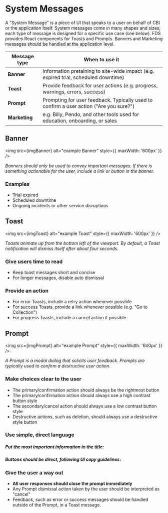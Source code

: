 

<Meta title="UI Guidelines/System Messages" />

# System Messages

A "System Message" is a piece of UI that speaks to a user on behalf of CBI or the
application itself. System messages come in many shapes and sizes; each type of message is
designed for a specific use case (see below). FDS provides React components for Toasts and
Prompts. Banners and Marketing messages should be handled at the application level.

Message type      | When to use it
----------------- | ------------------------
**Banner**        | Information pretaining to site-wide impact (e.g. expired trial, scheduled downtime)
**Toast**         | Provide feedback for user actions (e.g. progress, warnings, errors, success)
**Prompt**        | Prompting for user feedback. Typically used to confirm a user action ("Are you sure?")
**Marketing**     | e.g. Billy, Pendo, and other tools used for education, onboarding, or sales


## Banner
<img src={imgBanner} alt="example Banner" style={{ maxWidth: '600px' }} />

*Banners should only be used to convey important messages. If there is something
actionable for the user, include a link or button in the banner.*

### Examples
- Trial expired
- Scheduled downtime
- Ongoing incidents or other service disruptions

## Toast
<img src={imgToast} alt="example Toast" style={{ maxWidth: '600px' }} />

*Toasts animate up from the bottom left of the viewport. By default, a Toast notification
will dismiss itself after about four seconds.*

### Give users time to read
- Keep toast messages short and concise
- For longer messages, disable auto dismissal

### Provide an action
- For error Toasts, include a retry action whenever possible
- For success Toasts, provide a link whenever possible (e.g. "Go to Collection")
- For progress Toasts, include a cancel action if possible

## Prompt
<img src={imgPrompt} alt="example Prompt" style={{ maxWidth: '600px' }} />

*A Prompt is a modal dialog that solicits user feedback. Prompts are typically used to
confirm a destructive user action.*

### Make choices clear to the user
- The primary/confirmation action should always be the rightmost button
- The primary/confirmation action should always use a high contrast button style
- The secondary/cancel action should always use a low contrast button style
- Destructive actions, such as deletion, should always use a destructive style button

### Use simple, direct language

##### Put the most important information in the title:
<CopyExample
  invalid="Are you sure you want to delete this Collection?"
  valid="This will permanently delete your Collection"
/>

##### Buttons should be direct, following UI copy guidelines:
<CopyExample
  invalid="Yes, delete Collection"
  valid="Delete Collection"
/>

### Give the user a way out
- **All user responses should close the prompt immediately**
- Any Prompt dismissal action taken by the user should be interpreted as "cancel"
- Feedback, such as error or success messages should be handled outside of the Prompt, in a
  Toast message.
